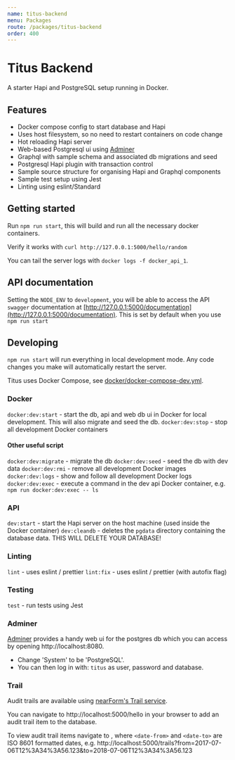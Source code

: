 ```yaml
---
name: titus-backend
menu: Packages
route: /packages/titus-backend
order: 400
---
```


# Titus Backend

A starter Hapi and PostgreSQL setup running in Docker.

## Features

* Docker compose config to start database and Hapi
* Uses host filesystem, so no need to restart containers on code change
* Hot reloading Hapi server
* Web-based Postgresql ui using [Adminer](https://www.adminer.org/)
* Graphql with sample schema and associated db migrations and seed
* Postgresql Hapi plugin with transaction control
* Sample source structure for organising Hapi and Graphql components
* Sample test setup using Jest
* Linting using eslint/Standard

## Getting started

Run `npm run start`, this will build and run all the necessary docker containers. 

Verify it works with `curl http://127.0.0.1:5000/hello/random`

You can tail the server logs with `docker logs -f docker_api_1`.

## API documentation

Setting the `NODE_ENV` to `development`, you will be able to access the API `swagger` documentation at [http://127.0.0.1:5000/documentation](http://127.0.0.1:5000/documentation). This is set by default when you use `npm run start`

## Developing

`npm run start` will run everything in local development mode. Any code changes you make will automatically restart the server. 

Titus uses Docker Compose, see [docker/docker-compose-dev.yml](docker/docker-compose-dev.yml).

### Docker

`docker:dev:start` - start the db, api and web db ui in Docker for local development.  This will also migrate and seed the db.
`docker:dev:stop` - stop all development Docker containers

#### Other useful script

`docker:dev:migrate` - migrate the db
`docker:dev:seed` - seed the db with dev data
`docker:dev:rmi` - remove all development Docker images
`docker:dev:logs` - show and follow all development Docker logs
`docker:dev:exec` - execute a command in the dev api Docker container, e.g. `npm run docker:dev:exec -- ls`

### API

`dev:start` - start the Hapi server on the host machine (used inside the Docker container)
`dev:cleandb` - deletes the `pgdata` directory containing the database data. THIS WILL DELETE YOUR DATABASE!

### Linting

`lint` - uses eslint / prettier
`lint:fix` - uses eslint / prettier (with autofix flag)

### Testing

`test` - run tests using Jest

### Adminer

[Adminer](https://www.adminer.org/) provides a handy web ui for the postgres db which you can access by opening http://localhost:8080.

* Change 'System' to be 'PostgreSQL'.
* You can then log in with: `titus` as user, password and database.


### Trail

Audit trails are available using [nearForm's Trail service](https://github.com/nearform/trail).

You can navigate to http://localhost:5000/hello in your browser to add an audit trail item to the database.

To view audit trail items navigate to [](http://localhost:5000/trails?from=<date-from>&to=<date-to>), where `<date-from>` and `<date-to>` are ISO 8601 formatted dates, e.g. http://localhost:5000/trails?from=2017-07-06T12%3A34%3A56.123&to=2018-07-06T12%3A34%3A56.123
